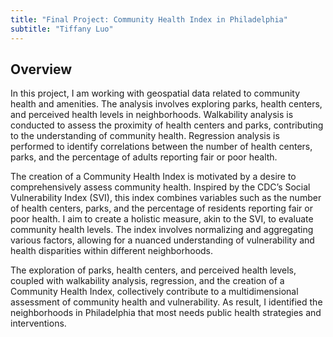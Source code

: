 ```yaml
---
title: "Final Project: Community Health Index in Philadelphia"
subtitle: "Tiffany Luo"
---
```


## Overview

In this project, I am working with geospatial data related to community health and amenities. The analysis involves exploring parks, health centers, and perceived health levels in neighborhoods. Walkability analysis is conducted to assess the proximity of health centers and parks, contributing to the understanding of community health. Regression analysis is performed to identify correlations between the number of health centers, parks, and the percentage of adults reporting fair or poor health.

The creation of a Community Health Index is motivated by a desire to comprehensively assess community health. Inspired by the CDC's Social Vulnerability Index (SVI), this index combines variables such as the number of health centers, parks, and the percentage of residents reporting fair or poor health. I aim to create a holistic measure, akin to the SVI, to evaluate community health levels. The index involves normalizing and aggregating various factors, allowing for a nuanced understanding of vulnerability and health disparities within different neighborhoods.

The exploration of parks, health centers, and perceived health levels, coupled with walkability analysis, regression, and the creation of a Community Health Index, collectively contribute to a multidimensional assessment of community health and vulnerability. As result, I identified the neighborhoods in Philadelphia that most needs  public health strategies and interventions.



 
